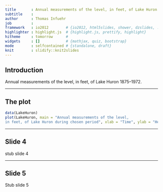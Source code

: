 ---
title       : Annual measurements of the level, in feet, of Lake Huron 1875 to 1972
subtitle    : 
author      : Thomas Infuehr
job         : 
framework   : io2012        # {io2012, html5slides, shower, dzslides, ...}
highlighter : highlight.js  # {highlight.js, prettify, highlight}
hitheme     : tomorrow      # 
widgets     : []            # {mathjax, quiz, bootstrap}
mode        : selfcontained # {standalone, draft}
knit        : slidify::knit2slides
---


## Introduction

Annual measurements of the level, in feet, of Lake Huron 1875–1972. 

--- 

## The plot

```{r}
data(LakeHuron)
plot(LakeHuron, main = "Annual measurements of the level, 
in feet, of Lake Huron during chosen period", xlab = "Time", ylab = "Height")

```

--- 

## Slide 4

stub slide 4

--- 

## Slide 5

Stub slide 5





